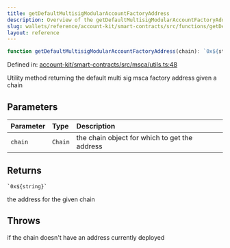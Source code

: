 ```yaml
---
title: getDefaultMultisigModularAccountFactoryAddress
description: Overview of the getDefaultMultisigModularAccountFactoryAddress function
slug: wallets/reference/account-kit/smart-contracts/src/functions/getDefaultMultisigModularAccountFactoryAddress
layout: reference
---
```


```ts
function getDefaultMultisigModularAccountFactoryAddress(chain): `0x${string}`;
```

Defined in: [account-kit/smart-contracts/src/msca/utils.ts:48](https://github.com/alchemyplatform/aa-sdk/blob/49e74eee8606f480b200b4612d00d950da8a8742/account-kit/smart-contracts/src/msca/utils.ts#L48)

Utility method returning the default multi sig msca factory address given a chain

## Parameters

| Parameter | Type    | Description                                   |
| :-------- | :------ | :-------------------------------------------- |
| `chain`   | `Chain` | the chain object for which to get the address |

## Returns

`` `0x${string}` ``

the address for the given chain

## Throws

if the chain doesn't have an address currently deployed
